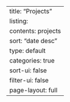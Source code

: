 ---
title: "Projects"
listing:
    contents: projects
    sort: "date desc"
    type: default
    categories: true
    sort-ui: false
    filter-ui: false
page-layout: full
---